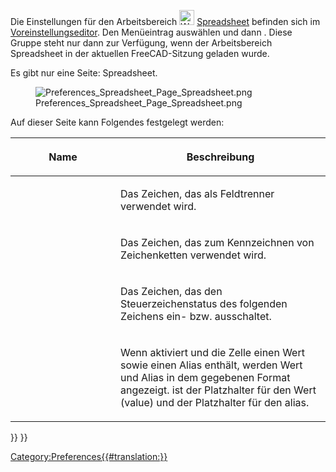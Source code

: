 <languages/>

{{Docnav/de
|[[Spreadsheet_SetAlias/de|AliasFestlegen]]
|
|[[Spreadsheet_Workbench/de|Spreadsheet]]
|IconL=Spreadsheet_SetAlias.svg
|IconR=
|IconC=Workbench_Spreadsheet.svg
}}

{{TOCright}}

Die Einstellungen für den Arbeitsbereich [[Image:Workbench_Spreadsheet.svg|24px|link=Spreadsheet_Workbench/de]] [[Spreadsheet_Workbench/de|Spreadsheet]] befinden sich im [[Preferences_Editor/de|Voreinstellungseditor]]. Den Menüeintrag {{MenuCommand|Bearbeiten → Einstellungen...}} auswählen und dann {{MenuCommand|[[Image:Workbench_Spreadsheet.svg|16px]] Spreadsheet}}. Diese Gruppe steht nur dann zur Verfügung, wenn der Arbeitsbereich Spreadsheet in der aktuellen FreeCAD-Sitzung geladen wurde.

Es gibt nur eine Seite: Spreadsheet.

[[Image:Preferences_Spreadsheet_Page_Spreadsheet.png]]

Auf dieser Seite kann Folgendes festgelegt werden:

{| class="wikitable"
!style="width: 33%;"|Name
!style="width: 66%;"|Beschreibung
|-
| {{MenuCommand|Trennzeichen}}
|  Das Zeichen, das als Feldtrenner verwendet wird.
|-
| {{MenuCommand|Anführungszeichen}}
|  Das Zeichen, das zum Kennzeichnen von Zeichenketten verwendet wird.
|-
| {{MenuCommand|Escape-Zeichen}}
|  Das Zeichen, das den Steuerzeichenstatus des folgenden Zeichens ein- bzw. ausschaltet.
|-
| {{MenuCommand|Alias in formatierten Zellen anzeigen}}
|  Wenn aktiviert und die Zelle einen Wert sowie einen Alias enthält, werden Wert und Alias in dem gegebenen Format angezeigt. {{Value|%V}} ist der Platzhalter für den Wert (value) und {{Value|%A}} der Platzhalter für den alias. {{Version/de|1.0}}
|}


{{Docnav/de
|[[Spreadsheet_SetAlias/de|AliasFestlegen]]
|
|[[Spreadsheet_Workbench/de|Spreadsheet]]
|IconL=Spreadsheet_SetAlias.svg
|IconR=
|IconC=Workbench_Spreadsheet.svg
}}

{{Spreadsheet_Tools_navi{{#translation:}}}}
{{Userdocnavi{{#translation:}}}}
[[Category:Preferences{{#translation:}}]]